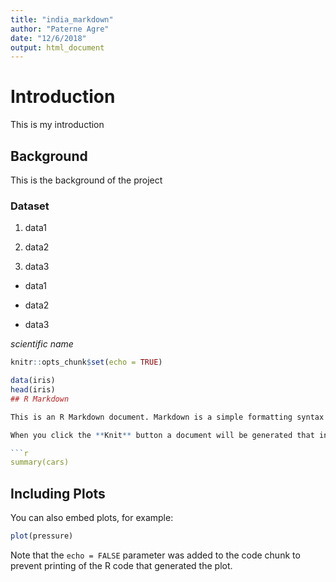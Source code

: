 ```yaml
---
title: "india_markdown"
author: "Paterne Agre"
date: "12/6/2018"
output: html_document
---
```

# Introduction

This is my introduction

## Background

This is the background of the project

### Dataset 

1. data1

2. data2

3. data3

+ data1

+ data2

+ data3

*scientific name*
```r
knitr::opts_chunk$set(echo = TRUE)
```
```r
data(iris)
head(iris)
## R Markdown

This is an R Markdown document. Markdown is a simple formatting syntax for authoring HTML, PDF, and MS Word documents. For more details on using R Markdown see <http://rmarkdown.rstudio.com>.

When you click the **Knit** button a document will be generated that includes both content as well as the output of any embedded R code chunks within the document. You can embed an R code chunk like this:

```r
summary(cars)
```

## Including Plots

You can also embed plots, for example:

```r
plot(pressure)
```

Note that the `echo = FALSE` parameter was added to the code chunk to prevent printing of the R code that generated the plot.
